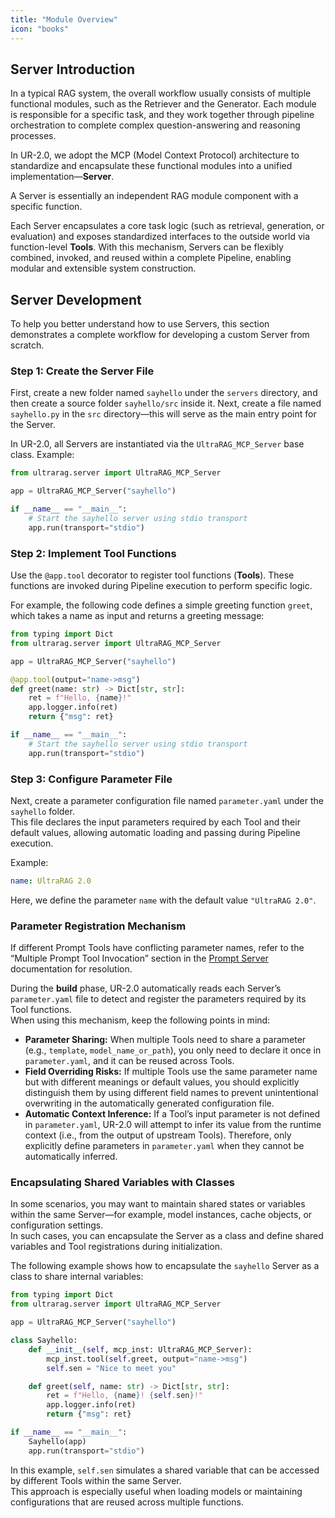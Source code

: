 ```yaml
---
title: "Module Overview"
icon: "books"
---
```


## Server Introduction

In a typical RAG system, the overall workflow usually consists of multiple functional modules, such as the Retriever and the Generator. Each module is responsible for a specific task, and they work together through pipeline orchestration to complete complex question-answering and reasoning processes.

In UR-2.0, we adopt the MCP (Model Context Protocol) architecture to standardize and encapsulate these functional modules into a unified implementation—**Server**.

<Note>A Server is essentially an independent RAG module component with a specific function.</Note>

Each Server encapsulates a core task logic (such as retrieval, generation, or evaluation) and exposes standardized interfaces to the outside world via function-level **Tools**. With this mechanism, Servers can be flexibly combined, invoked, and reused within a complete Pipeline, enabling modular and extensible system construction.

## Server Development

To help you better understand how to use Servers, this section demonstrates a complete workflow for developing a custom Server from scratch.

### Step 1: Create the Server File

First, create a new folder named `sayhello` under the `servers` directory, and then create a source folder `sayhello/src` inside it. Next, create a file named `sayhello.py` in the `src` directory—this will serve as the main entry point for the Server.

In UR-2.0, all Servers are instantiated via the `UltraRAG_MCP_Server` base class. Example:

```python servers/sayhello/src/sayhello.py icon="python"
from ultrarag.server import UltraRAG_MCP_Server

app = UltraRAG_MCP_Server("sayhello")

if __name__ == "__main__":
    # Start the sayhello server using stdio transport
    app.run(transport="stdio")
```

### Step 2: Implement Tool Functions

Use the `@app.tool` decorator to register tool functions (**Tools**). These functions are invoked during Pipeline execution to perform specific logic.

For example, the following code defines a simple greeting function `greet`, which takes a name as input and returns a greeting message:

```python servers/sayhello/src/sayhello.py icon="python"
from typing import Dict
from ultrarag.server import UltraRAG_MCP_Server

app = UltraRAG_MCP_Server("sayhello")

@app.tool(output="name->msg")
def greet(name: str) -> Dict[str, str]:
    ret = f"Hello, {name}!"
    app.logger.info(ret)
    return {"msg": ret}

if __name__ == "__main__":
    # Start the sayhello server using stdio transport
    app.run(transport="stdio")
```

### Step 3: Configure Parameter File

Next, create a parameter configuration file named `parameter.yaml` under the `sayhello` folder.  
This file declares the input parameters required by each Tool and their default values, allowing automatic loading and passing during Pipeline execution.

Example:
```yaml servers/sayhello/parameter.yaml icon="/images/yaml.svg"
name: UltraRAG 2.0
```

Here, we define the parameter `name` with the default value `"UltraRAG 2.0"`.

### Parameter Registration Mechanism

<Note>If different Prompt Tools have conflicting parameter names, refer to the “Multiple Prompt Tool Invocation” section in the [Prompt Server](/pages/en/rag_servers/prompt) documentation for resolution.</Note>

During the **build** phase, UR-2.0 automatically reads each Server’s `parameter.yaml` file to detect and register the parameters required by its Tool functions.  
When using this mechanism, keep the following points in mind:

- **Parameter Sharing:** When multiple Tools need to share a parameter (e.g., `template`, `model_name_or_path`), you only need to declare it once in `parameter.yaml`, and it can be reused across Tools.  
- **Field Overriding Risks:** If multiple Tools use the same parameter name but with different meanings or default values, you should explicitly distinguish them by using different field names to prevent unintentional overwriting in the automatically generated configuration file.  
- **Automatic Context Inference:** If a Tool’s input parameter is not defined in `parameter.yaml`, UR-2.0 will attempt to infer its value from the runtime context (i.e., from the output of upstream Tools). Therefore, only explicitly define parameters in `parameter.yaml` when they cannot be automatically inferred.

### Encapsulating Shared Variables with Classes

In some scenarios, you may want to maintain shared states or variables within the same Server—for example, model instances, cache objects, or configuration settings.  
In such cases, you can encapsulate the Server as a class and define shared variables and Tool registrations during initialization.

The following example shows how to encapsulate the `sayhello` Server as a class to share internal variables:

```python servers/sayhello/src/sayhello.py icon="python" highlight="9"
from typing import Dict
from ultrarag.server import UltraRAG_MCP_Server

app = UltraRAG_MCP_Server("sayhello")

class Sayhello:
    def __init__(self, mcp_inst: UltraRAG_MCP_Server):
        mcp_inst.tool(self.greet, output="name->msg")
        self.sen = "Nice to meet you"

    def greet(self, name: str) -> Dict[str, str]:
        ret = f"Hello, {name}! {self.sen}!"
        app.logger.info(ret)
        return {"msg": ret}

if __name__ == "__main__":
    Sayhello(app)
    app.run(transport="stdio")
```

In this example, `self.sen` simulates a shared variable that can be accessed by different Tools within the same Server.  
This approach is especially useful when loading models or maintaining configurations that are reused across multiple functions.
